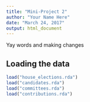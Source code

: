 ```yaml
---
title: "Mini-Project 2"
author: "Your Name Here"
date: "March 24, 2017"
output: html_document
---
```


Yay words and making changes

## Loading the data


```r
load("house_elections.rda")
load("candidates.rda")
load("committees.rda")
load("contributions.rda")
```
